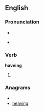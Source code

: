 ==English==

===Pronunciation===
*{{IPA|/ˈhæviŋ/}}, {{SAMPA|/"h{viN/}}
*{{audio|en-us-having.ogg|Audio (US)}}

===Verb===
'''haveing'''
# {{archaic}} {{present participle of|[[have]]|lang=en}}

===Anagrams===
* {{alphagram|aeghinv}}
* [[heaving#English|heaving]]